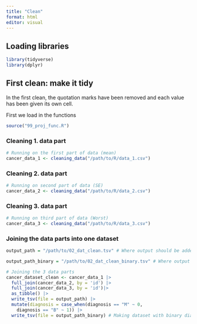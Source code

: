 ```yaml
---
title: "Clean"
format: html
editor: visual
---
```


## Loading libraries

```r
library(tidyverse)
library(dplyr)
```

## First clean: make it tidy

In the first clean, the quotation marks have been removed and each value has been given its own cell.

First we load in the functions

```r
source("99_proj_func.R")
```

### Cleaning 1. data part

```r
# Running on the first part of data (mean)
cancer_data_1 <- cleaning_data("/path/to/R/data_1.csv")
```

### Cleaning 2. data part

```r
# Running on second part of data (SE)
cancer_data_2 <- cleaning_data("/path/to/R/data_2.csv")

```

### Cleaning 3. data part

```r
# Running on third part of data (Worst)
cancer_data_3 <- cleaning_data("/path/to/R/data_3.csv")
```

### Joining the data parts into one dataset

```r
output_path = "/path/to/02_dat_clean.tsv" # Where output should be added

output_path_binary = "/path/to/02_dat_clean_binary.tsv" # Where output should be added

# Joining the 3 data parts
cancer_dataset_clean <- cancer_data_1 |> 
  full_join(cancer_data_2, by = 'id') |> 
  full_join(cancer_data_3, by = 'id')|>
  as_tibble() |>
  write_tsv(file = output_path) |>
  mutate(diagnosis = case_when(diagnosis == "M" ~ 0,
    diagnosis == "B" ~ 1)) |> 
  write_tsv(file = output_path_binary) # Making dataset with binary diagnosis (1 = Benign, 0 = Malignant)


```
